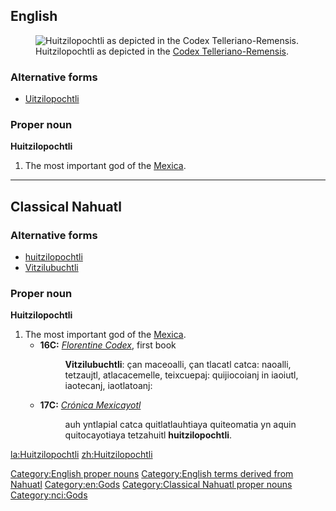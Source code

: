 ==English==
[[Image:Huitzilopochtli_telleriano.jpg|thumb|right|Huitzilopochtli as depicted in the [[w:Codex Telleriano-Remensis|Codex Telleriano-Remensis]].]]
===Alternative forms===
* [[Uitzilopochtli]]
===Proper noun===
'''Huitzilopochtli'''

# The most important god of the [[Mexica]].
{{wikipedia}}
[[Category:English proper nouns]]
[[Category:English terms derived from Nahuatl]]
[[Category:en:Gods]]
----
==Classical Nahuatl==

===Alternative forms===
* [[huitzilopochtli]]
* [[Vitzilubuchtli]]
===Proper noun===
'''Huitzilopochtli'''

# The most important god of the [[Mexica]].
#* '''16C:''' ''[[w:Florentine Codex|Florentine Codex]]'', first book
#*: '''Vitzilubuchtli''': çan maceoalli, çan tlacatl catca: naoalli, tetzaujtl, atlacacemelle, teixcuepaj: quijiocoianj in iaoiutl, iaotecanj, iaotlatoanj:
#* '''17C:''' ''[[w:Crónica Mexicayotl|Crónica Mexicayotl]]''
#*: auh yntlapial catca quitlatlauhtiaya quiteomatia yn aquin quitocayotiaya tetzahuitl '''huitzilopochtli'''.
[[Category:Classical Nahuatl proper nouns]]
[[Category:nci:Gods]]

[[la:Huitzilopochtli]]
[[zh:Huitzilopochtli]]